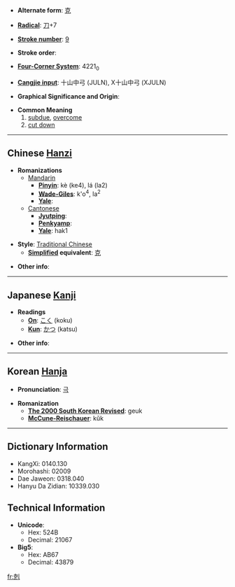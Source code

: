 * '''Alternate form''': [[克]]

* '''[[Wiktionary:Chinese radical index| Radical]]''': [[Wiktionary:Chinese radical index 刀|刀]]+7

* '''[[Wiktionary:Chinese total strokes index|Stroke number]]''': [[Wiktionary:Chinese total strokes index 9|9]]

* '''Stroke order''': 

* '''[[Wiktionary:Chinese four corner index|Four-Corner System]]''': 4221<sub>0</sub>

* '''[[Wiktionary:Chinese Cangjie index|Cangjie input]]''': 十山中弓 (JULN), X十山中弓 (XJULN)

* '''Graphical Significance and Origin''': 

* '''Common Meaning'''
*#[[subdue]], [[overcome]]
*# [[cut down]]

----

== Chinese [[Hanzi]] ==

* '''Romanizations'''
** [[Mandarin]]
*** '''[[Pinyin]]''': kè (ke4), lá (la2)
*** '''[[Wade-Giles]]''': k'o<sup>4</sup>, la<sup>2</sup>
*** '''[[Yale]]''': 
**[[Cantonese]]
***'''[[Jyutping]]''':
***'''[[Penkyamp]]''': 
***'''[[Yale]]''': hak1

* '''Style''': [[Traditional Chinese]] 
** '''[[Simplified Chinese|Simplified]] equivalent''': [[克]]

* '''Other info''': 

----

== Japanese [[Kanji]] ==

* '''Readings'''
** '''[[On]]''': [[こく]] (koku)
** '''[[Kun]]''': [[かつ]] (katsu)

* '''Other info''':  

----

== Korean [[Hanja]] ==

* '''Pronunciation''': [[극]]

* '''Romanization'''
** '''[[The 2000 South Korean Revised Romanization|The 2000 South Korean Revised]]''': geuk
** '''[[McCune-Reischauer]]''': kŭk

----

== Dictionary Information ==

* KangXi: 0140.130
* Morohashi: 02009
* Dae Jaweon: 0318.040
* Hanyu Da Zidian: 10339.030

== Technical Information ==

* '''Unicode''':
** Hex: 524B
** Decimal: 21067
* '''Big5''':
** Hex: AB67
** Decimal: 43879

[[fr:剋]]